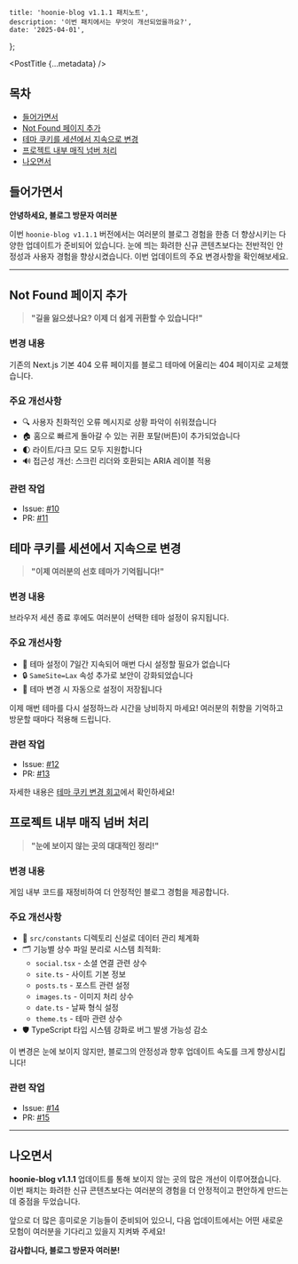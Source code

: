 	title: 'hoonie-blog v1.1.1 패치노트',
	description: '이번 패치에서는 무엇이 개선되었을까요?',
	date: '2025-04-01',
};

<PostTitle {...metadata} />

## 목차

- [들어가면서](#들어가면서)
- [Not Found 페이지 추가](#not-found-페이지-추가)
- [테마 쿠키를 세션에서 지속으로 변경](#테마-쿠키를-세션에서-지속으로-변경)
- [프로젝트 내부 매직 넘버 처리](#프로젝트-내부-매직-넘버-처리)
- [나오면서](#나오면서)

## 들어가면서

**안녕하세요, 블로그 방문자 여러분**

이번 `hoonie-blog v1.1.1` 버전에서는 여러분의 블로그 경험을 한층 더 향상시키는 다양한 업데이트가 준비되어 있습니다. 눈에 띄는 화려한 신규 콘텐츠보다는 전반적인 안정성과 사용자 경험을 향상시켰습니다. 이번 업데이트의 주요 변경사항을 확인해보세요.

---

## Not Found 페이지 추가

> **"길을 잃으셨나요? 이제 더 쉽게 귀환할 수 있습니다!"**

### 변경 내용

기존의 Next.js 기본 404 오류 페이지를 블로그 테마에 어울리는 404 페이지로 교체했습니다.

### 주요 개선사항

- 🔍 사용자 친화적인 오류 메시지로 상황 파악이 쉬워졌습니다
- 🏠 홈으로 빠르게 돌아갈 수 있는 귀환 포탈(버튼)이 추가되었습니다
- 🌓 라이트/다크 모드 모두 지원합니다
- 🔊 접근성 개선: 스크린 리더와 호환되는 ARIA 레이블 적용

### 관련 작업

- Issue: [#10](https://github.com/starcradle101/hoonie-blog/issues/10)
- PR: [#11](https://github.com/starcradle101/hoonie-blog/pull/11)

## 테마 쿠키를 세션에서 지속으로 변경

> **"이제 여러분의 선호 테마가 기억됩니다!"**

### 변경 내용

브라우저 세션 종료 후에도 여러분이 선택한 테마 설정이 유지됩니다.

### 주요 개선사항

- 💾 테마 설정이 7일간 지속되어 매번 다시 설정할 필요가 없습니다
- 🔒 `SameSite=Lax` 속성 추가로 보안이 강화되었습니다
- 🔄 테마 변경 시 자동으로 설정이 저장됩니다

이제 매번 테마를 다시 설정하느라 시간을 낭비하지 마세요! 여러분의 취향을 기억하고 방문할 때마다 적용해 드립니다.

### 관련 작업

- Issue: [#12](https://github.com/starcradle101/hoonie-blog/issues/12)
- PR: [#13](https://github.com/starcradle101/hoonie-blog/pull/13)

자세한 내용은 [테마 쿠키 변경 회고](http://hoonieblog.xyz/blog/retro-cookie-theme-switch)에서 확인하세요!

## 프로젝트 내부 매직 넘버 처리

> **"눈에 보이지 않는 곳의 대대적인 정리!"**

### 변경 내용

게임 내부 코드를 재정비하여 더 안정적인 블로그 경험을 제공합니다.

### 주요 개선사항

- 📁 `src/constants` 디렉토리 신설로 데이터 관리 체계화
- 🗂️ 기능별 상수 파일 분리로 시스템 최적화:
  - `social.tsx` - 소셜 연결 관련 상수
  - `site.ts` - 사이트 기본 정보
  - `posts.ts` - 포스트 관련 설정
  - `images.ts` - 이미지 처리 상수
  - `date.ts` - 날짜 형식 설정
  - `theme.ts` - 테마 관련 상수
- 🛡️ TypeScript 타입 시스템 강화로 버그 발생 가능성 감소

이 변경은 눈에 보이지 않지만, 블로그의 안정성과 향후 업데이트 속도를 크게 향상시킵니다!

### 관련 작업

- Issue: [#14](https://github.com/starcradle101/hoonie-blog/issues/14)
- PR: [#15](https://github.com/starcradle101/hoonie-blog/pull/15)

---

## 나오면서

**hoonie-blog v1.1.1** 업데이트를 통해 보이지 않는 곳의 많은 개선이 이루어졌습니다. 이번 패치는 화려한 신규 콘텐츠보다는 여러분의 경험을 더 안정적이고 편안하게 만드는 데 중점을 두었습니다.

앞으로 더 많은 흥미로운 기능들이 준비되어 있으니, 다음 업데이트에서는 어떤 새로운 모험이 여러분을 기다리고 있을지 지켜봐 주세요!

**감사합니다, 블로그 방문자 여러분!**
